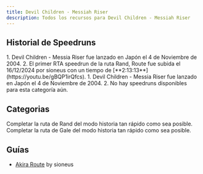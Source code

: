 ```yaml
---
title: Devil Children - Messiah Riser
description: Todos los recursos para Devil Children - Messiah Riser
---
```



<DocsHero 
    content="Devil Children Messia Riser es un spin-off de la saga de Devil Children. Este juego toma lugar entre Dark/Light y Fire/Ice con un cambio en la jugabilidad al de un juego de estrategia en tiempo real."
    srcUrl={messiaCover}
    alt="Devil Children: Messia Riser Box Cover"
/>

<LinkCard title="Leaderboards" href="https://www.speedrun.com/dcmessia" description="Ver todas las runs en Speedrun.com"/>

## Historial de Speedruns

<Tabs>
<TabItem label="Ruta de Rand">
<Steps>
1. Devil Children - Messia Riser fue lanzado en Japón el 4 de Noviembre de 2004.
2. El primer RTA speedrun de la ruta Rand, Route fue subida el 16/12/2024 por sioneus con un tiempo de [**2:13:13**](https://youtu.be/gBQP1irQfcs). 
</Steps>
</TabItem>

<TabItem label="Ruta de Gale">
1. Devil Children - Messia Riser fue lanzado en Japón el 4 de Noviembre de 2004.
2. No hay speedruns disponibles para esta categoría aún.
</TabItem>
</Tabs>

## Categorias
<CardGrid>
    <Card title="Rand Route">Completar la ruta de Rand del modo historia tan rápido como sea posible.</Card>
    <Card title="Gale Route">Completar la ruta de Gale del modo historia tan rápido como sea posible.</Card>
</CardGrid>

## Guías 

- [Akira Route](https://sioneus.me/notes/messiah) by sioneus